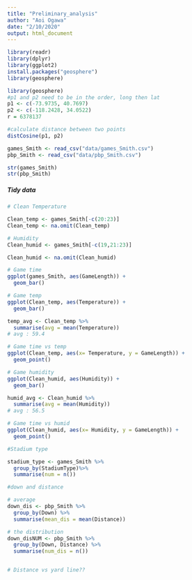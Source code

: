 ```yaml
---
title: "Preliminary_analysis"
author: "Aoi Ogawa"
date: "2/10/2020"
output: html_document
---
```


```r
library(readr)
library(dplyr)
library(ggplot2)
install.packages("geosphere")
library(geosphere)
```

```r
library(geosphere)
#p1 and p2 need to be in the order, long then lat
p1 <- c(-73.9735, 40.7697)
p2 <- c(-118.2428, 34.0522)
r = 6378137

#calculate distance between two points 
distCosine(p1, p2)
```

```r
games_Smith <- read_csv("data/games_Smith.csv")
pbp_Smith <- read_csv("data/pbp_Smith.csv")
```

```r
str(games_Smith)
str(pbp_Smith)
```


##### Tidy data
```r
# Clean Temperature

Clean_temp <- games_Smith[-c(20:23)]
Clean_temp <- na.omit(Clean_temp)

# Humidity
Clean_humid <- games_Smith[-c(19,21:23)]

Clean_humid <- na.omit(Clean_humid)
```

```r
# Game time
ggplot(games_Smith, aes(GameLength)) +
  geom_bar()

# Game temp
ggplot(Clean_temp, aes(Temperature)) +
  geom_bar()

temp_avg <- Clean_temp %>%
  summarise(avg = mean(Temperature))
# avg : 59.4

# Game time vs temp
ggplot(Clean_temp, aes(x= Temperature, y = GameLength)) + 
  geom_point()

```
```r
# Game humidity
ggplot(Clean_humid, aes(Humidity)) +
  geom_bar()

humid_avg <- Clean_humid %>%
  summarise(avg = mean(Humidity))
# avg : 56.5

# Game time vs humid
ggplot(Clean_humid, aes(x= Humidity, y = GameLength)) + 
  geom_point()
```

```r
#Stadium type

stadium_type <- games_Smith %>%
  group_by(StadiumType)%>%
  summarise(num = n())

```


```r
#down and distance

# average
down_dis <- pbp_Smith %>%
  group_by(Down) %>%
  summarise(mean_dis = mean(Distance))

# the distribution
down_disNUM <- pbp_Smith %>%
  group_by(Down, Distance) %>%
  summarise(num_dis = n()) 


# Distance vs yard line?? 
```




